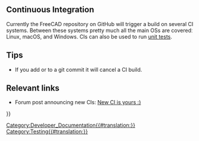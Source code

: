 <languages/>

{{Docnav
|[[FreeCAD_Build_Tool/pt-br|Ferramenta de construção FreeCAD]]
|[[Branding/pt-br|Branding]]
}}

{{TOCright}}

== Continuous Integration ==

Currently the FreeCAD repository on GitHub will trigger a build on several CI systems. Between these systems pretty much all the main OSs are coveredː Linux, macOS, and Windows. CIs can also be used to run [[Testing|unit tests]].

== Tips ==

* If you add {{Incode|[skip ci]}} or {{Incode|[ci skip]}} to a git commit it will cancel a CI build.

== Relevant links ==

* Forum post announcing new CIs: [https://forum.freecad.org/viewtopic.php?p=657956 New CI is yours :)]


{{Docnav
|[[FreeCAD_Build_Tool/pt-br|Ferramenta de construção FreeCAD]]
|[[Branding/pt-br|Marca]]
}}

{{Userdocnavi{{#translation:}}}}
[[Category:Developer_Documentation{{#translation:}}]]
[[Category:Testing{{#translation:}}]]
{{clear}}